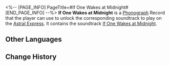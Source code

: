 <%-- [PAGE_INFO]
PageTitle=#If One Wakes at Midnight#
[END_PAGE_INFO] --%>
{{Item Infobox
|id          = 210320
|image       = Item If One Wakes at Midnight.png
|type        = Disk
|invCategory = Valuables
|rarity      = 3
|effect      = 
|description = A record that can be played on the Express' phonograph. It might be a chance acquisition or a gift from someone else. All sorts of memories surge up when the music plays &mdash; the smiles, encounters, touches, and the excitement of battle. Maybe that is why people still collect records even as society rapidly advances.<br />The current record contains the track "If One Wakes at Midnight."
}}
{{Description|''The puzzled robin, the gloomy tree &mdash; far better than the frozen dawn.''}}
'''If One Wakes at Midnight''' is a [[Phonograph]] Record that the player can use to unlock the corresponding soundtrack to play on the [[Astral Express]]. It contains the soundtrack [[If One Wakes at Midnight]].

==Other Languages==
{{Other Languages
|en   = If One Wakes at Midnight
|zhs  = 《假如醒于午夜》
|zht  = 《假如醒於午夜》
|ja   = 『もし真夜中に目覚めるのなら』
|ko   = ≪한밤중 깨어난다면≫
|es   = Si despiertas a media noche
|fr   = «&nbsp;If One Wakes at Midnight&nbsp;»
|ru   = If One Wakes at Midnight
|th   = "If One Wakes at Midnight"
|vi   = "Nếu Như Tỉnh Dậy Lúc Nửa Đêm"
|de   = „Wenn einer um Mitternacht erwacht“
|id   = "If One Wakes at Midnight"
|pt   = If One Wakes at Midnight
}}

==Change History==
{{Change History|2.1}}